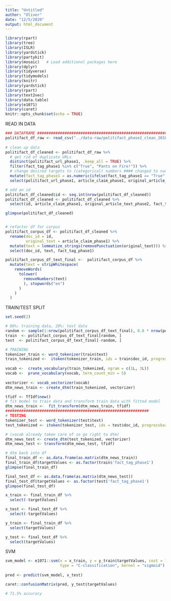 ```yaml
---
title: "Untitled"
author: "Oliver"
date: "12/5/2020"
output: html_document
---
```


```r
library(rpart)
library(tree)
library(ISLR)
library(yardstick)
library(partykit)
library(mosaic)   # Load additional packages here 
library(dplyr)
library(tidyverse)
library(tidymodels)
library(knitr)
library(yardstick)
library(rpart)
library(text2vec)
library(data.table)
library(e1071)
library(caret)
knitr::opts_chunk$set(echo = TRUE)
```

READ IN DATA
```r
### DATAFRAME ########################################################################
politifact_df_raw <- read_csv("../data-raw/politifact_phase2_clean_2018_7_3.csv")  
 
# clean up data
politifact_df_cleaned <- politifact_df_raw %>% 
  # get rid of duplicate URLs 
  distinct(politifact_url_phase1, .keep_all = TRUE) %>%  
  filter(fact_tag_phase1 %in% c("True", "Pants on Fire!")) %>% 
  # change desired targets to (categorical) numbers #### changed to numeric for keras 
  mutate(fact_tag_phase1 = as.numeric(ifelse(fact_tag_phase1 == "True", 1, 0))) %>% 
  select(politifact_url_phase1, article_claim_phase1, original_article_text_phase2, fact_tag_phase1)

# add an id 
politifact_df_cleaned$id <- seq.int(nrow(politifact_df_cleaned))
politifact_df_cleaned <- politifact_df_cleaned %>% 
  select(id, article_claim_phase1, original_article_text_phase2, fact_tag_phase1)

glimpse(politifact_df_cleaned)  


# refactor df for corpus 
politifact_corpus_df <- politifact_df_cleaned %>% 
  rename(doc_id = id,
         original_text = article_claim_phase1) %>%  
  mutate(text = lemmatize_strings(removePunctuation(original_text))) %>%   
  select(doc_id, text, fact_tag_phase1)

politifact_corpus_df_text_final <-  politifact_corpus_df %>%  
  mutate(text = stripWhitespace(
    removeWords(
      tolower(
        removeNumbers(text)
        ), stopwords("en")
      ) 
    )
  )
```

TRAIN/TEST SPLIT
```r
set.seed(2) 

# 80%: training data, 20%: test data
random <- sample(1:nrow(politifact_corpus_df_text_final), 0.8 * nrow(politifact_corpus_df_text_final)) 
train  <- politifact_corpus_df_text_final[random, ]
test  <- politifact_corpus_df_text_final[-random, ]
```

```r
# TRAINING
tokenizer_train <- word_tokenizer(train$text)
train_tokenized <-  itoken(tokenizer_train, ids = train$doc_id, progressbar = FALSE)
   
vocab <-  create_vocabulary(train_tokenized, ngram = c(1L, 3L))
vocab <-  prune_vocabulary(vocab, term_count_min = 5)
 
vectorizer <- vocab_vectorizer(vocab) 
dtm_news_train <- create_dtm(train_tokenized, vectorizer) 

tfidf <- TfIdf$new()
# fit model to train data and transform train data with fitted model
dtm_news_train <-  fit_transform(dtm_news_train, tfidf)
###############################################################
# TESTING
tokenizer_test <- word_tokenizer(test$text)
test_tokenized <- itoken(tokenizer_test, ids = test$doc_id, progressbar = FALSE)

# (vocab already taken care of so go right to dtm)
dtm_news_test <- create_dtm(test_tokenized, vectorizer)  
dtm_news_test <- transform(dtm_news_test, tfidf)
```

```r
# dtm back into df
final_train_df <- as.data.frame(as.matrix(dtm_news_train))
final_train_df$targetValues <- as.factor(train$'fact_tag_phase1')
glimpse(final_train_df)

final_test_df <- as.data.frame(as.matrix(dtm_news_test))
final_test_df$targetValues <- as.factor(test$'fact_tag_phase1')
glimpse(final_test_df)
```

```r
x_train <- final_train_df %>% 
  select(-targetValues)

x_test <- final_test_df %>% 
  select(-targetValues)

y_train <- final_train_df %>% 
  select(targetValues)

y_test <- final_test_df %>% 
  select(targetValues)
```

SVM
```r
svm_model <- e1071::svm(x = x_train, y = y_train$targetValues, cost = 1,
                        type = "C-classification", kernel = "sigmoid")
 
pred <- predict(svm_model, x_test)

caret::confusionMatrix(pred, y_test$targetValues)

# 71.5% accuracy
```

 

